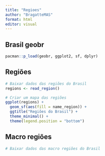 ```yaml
---
title: "Regioes"
author: "BragatteMAS"
format: html
editor: visual
---
```


## Brasil geobr

```r
pacman::p_load(geobr, ggplot2, sf, dplyr)
```

## Regiões

```r
# Baixar dados das regiões do Brasil
regions <- read_region()

# Criar um mapa das regiões
ggplot(regions) +
  geom_sf(aes(fill = name_region)) +
  ggtitle("Regiões do Brasil") +
  theme_minimal() +
  theme(legend.position = "bottom")
```
## Macro regiões
```r
# Baixar dados das macro regiões do Brasil

```

